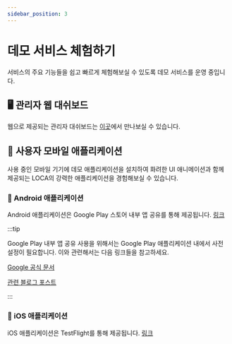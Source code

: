 ```yaml
---
sidebar_position: 3
---
```


# 데모 서비스 체험하기

서비스의 주요 기능들을 쉽고 빠르게 체험해보실 수 있도록 데모 서비스를 운영 중입니다.

## 🖥 관리자 웹 대쉬보드

웹으로 제공되는 관리자 대쉬보드는 [이곳](https://loca.kimjisub.me)에서 만나보실 수 있습니다.

## 📱 사용자 모바일 애플리케이션

사용 중인 모바일 기기에 데모 애플리케이션을 설치하여 화려한 UI 애니메이션과 함께 제공되는 LOCA의 강력한 애플리케이션을 경험해보실 수 있습니다.

### 🤖 Android 애플리케이션

Android 애플리케이션은 Google Play 스토어 내부 앱 공유를 통해 제공됩니다. [링크](https://play.google.com/apps/test/RQY7HmDqfQY/ahAIGJVreXHlUgheWqYANwnZKr_dKZRcW1zwgLzg4ZIA80l5DdSmJ9sKjhiOWyiv0d0apiNmVWYnFc088T380cg9wv)

:::tip

Google Play 내부 앱 공유 사용을 위해서는 Google Play 애플리케이션 내에서 사전 설정이 필요합니다. 이와 관련해서는 다음 링크들을 참고하세요.

[Google 공식 문서](https://support.google.com/googleplay/android-developer/answer/9844679#on)

[관련 블로그 포스트](https://devuryu.tistory.com/333)

:::

### 🍎 iOS 애플리케이션

iOS 애플리케이션은 TestFlight를 통해 제공됩니다. [링크](https://testflight.apple.com/join/paE6p9kB)

